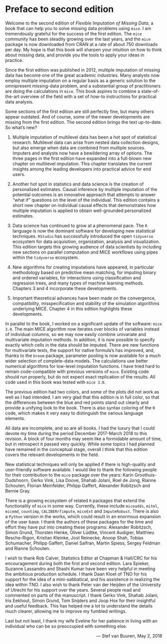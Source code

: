 # Preface to second edition {-}

Welcome to the second edition of *Flexible Imputation of Missing
Data*, a book that can help you to solve missing data problems using
`mice`. I am tremendously grateful for the success of the first
edition. The `mice` community has been steadily growing over the last
years, and the `mice` package is now downloaded from CRAN at a rate of
about 750 downloads per day. My hope is that this book will sharpen
your intuition on how to think about missing data, and provide you the
tools to apply your ideas in practice.

Since the first edition was published in 2012, multiple imputation of
missing data has become one of the great academic industries. Many
analysts now employ multiple imputation on a regular basis as a
generic solution to the omnipresent missing-data problem, and a
substantial group of practitioners are doing the calculations in
`mice`. This book aspires to combine a state-of-the-art overview of
the field with a set of how-to instructions for practical data
analysis.

Some sections of the first edition are still perfectly fine, but many
others appear outdated. And of course, some of the newer developments
are missing from the first edition. The second edition brings the text
up-to-date. So what’s new?

1.  Multiple imputation of multilevel data has been a hot spot of
    statistical research. Multilevel data can arise from nested data
    collection designs, but also emerge when data are combined from
    multiple sources. Imputers and analysts now have a bewildering array
    of options. The three pages in the first edition have expanded into
    a full-blown new chapter on multilevel imputation. This chapter
    translates the current insights among the leading developers into
    practical advice for end users.

2.  Another hot spot in statistics and data science is the
    creation of personalized estimates. Causal inference by multiple
    imputation of the potential outcomes is an innovative approach that
    attempts to answer “what if” questions on the level of
    the individual. This edition contains a short new chapter on
    individual causal effects that demonstrates how multiple imputation
    is applied to obtain well-grounded personalized estimates.

3.  Data science has continued to grow at a phenomenal pace. The `R`
    language is now the dominant software for developing new
    statistical techniques. `RStudio` has successfully introduced the
    open `tidyverse` ecosystem for data acquisition, organization,
    analysis and visualization. This edition targets this growing
    audience of data scientists by including new sections on parallel
    computation and MICE workflows using pipes within the `tidyverse`
    ecosystem.

4.  New algorithms for creating imputations have appeared, in
    particular methodology based on predictive mean matching, for
    imputing binary and ordered variables, for interactions using
    classification and regression trees, and many types of machine
    learning methods. Chapters 3 and 4 incorporate
    these developments.

5.  Important theoretical advances have been made on the convergence,
    compatibility, misspecification and stability of the simulation
    algorithms underlying MICE. Chapter 4 in this edition highlights
    these developments.

In parallel to the book, I worked on a significant update of the
software: `mice 3.0`. The main MICE algorithm now iterates over blocks
of variables instead of individual columns, so we may now easily
combine univariate and multivariate imputation methods. In addition,
it is now possible to specify exactly which cells in the data should
be imputed. There are new functions for multivariate tests, the
support for native formula’s has improved, and, thanks to the `broom`
package, parameter pooling is now available for a much wider selection
of complete-data models. The calculations use better numerical
algorithms for low-level imputation functions. I have tried hard to
remain code-compatible with previous versions of `mice`. Existing code
should run properly, but do not expect exact replication of the
results. All code used in this book was tested with `mice 3.0`.

The previous edition had two colors, and some of the plots did not
work as well as I had intended. I am very glad that this edition is in
full color, so that the differences between the blue and red points
stand out clearly and provide a unifying look to the book. There is
also syntax coloring of the `R` code, which makes it very easy to
distinguish the various language elements.

All data are incomplete, and so are all books. I had the luxury that I
could devote my time during the period December 2017-March 2018 to
this revision. A block of four months may seem like a formidable
amount of time, but in retrospect it passed very quickly. While some
topics I had planned have remained in the conceptual stage, overall I
think that this edition covers the relevant developments in the field.

New statistical techniques will only be applied if there is
high-quality and user-friendly software available. I would like to
thank the following people for their contribution to the `mice`
package over the years: Karin Groothuis-Oudshoorn, Gerko Vink, Lisa
Doove, Shahab Jolani, Roel de Jong, Rianne Schouten, Florian
Meinfelder, Philipp Gaffert, Alexander Robitzsch and Bernie Gray.

There is a growing ecosystem of related `R` packages that extend the
functionality of `mice` in some way. Currently, these include
`miceadds`, `mitml`, `micemd`, `countimp`, `CALIBERrfimpute`,
`miceExt` and `ImputeRobust`. There is also a `Python` version in the
works, which could result in an enormous expansion of the user base. I
thank the authors of these packages for the time and effort they have
put into creating these programs: Alexander Robitzsch, Simon Grund,
Thorsten Henke, Oliver Lüdtke, Vincent Audigier, Matthieu
Resche-Rigon, Kristian Kleinke, Jost Reinecke, Anoop Shah, Tobias
Schumacher, Philipp Gaffert, Daniel Salfran, Martin Spiess, Sergey
Feldman and Rianne Schouten.

I wish to thank Rob Calver, Statistics Editor at Chapman & Hall/CRC
for his encouragement during both the first and second edition. Lara
Spieker, Suzanne Lassandro and Shashi Kumar have been very helpful in
meeting the ambitious production schedule. I thank Daan Kloet of TNO
for his support for the idea of a mini-sabbatical, and his assistence
in realizing the idea within TNO. I also wish to thank Peter van der
Heijden of the University of Utrecht for his support over the years.
Several people read and commented on parts of the manuscript. I thank
Gerko Vink, Shahab Jolani, Iris Eekhout, Simon Grund, Tom Snijders and
Joop Hox for their insightful and useful feedback. This has helped me
a lot to understand the details much clearer, allowing me to improve
my fumbled writings.

Last but not least, I thank my wife Eveline for her patience in living
with an individual who can be so preoccupied with something else.

<div style="text-align: right"> --- Stef van Buuren, May 2, 2018 </div>
